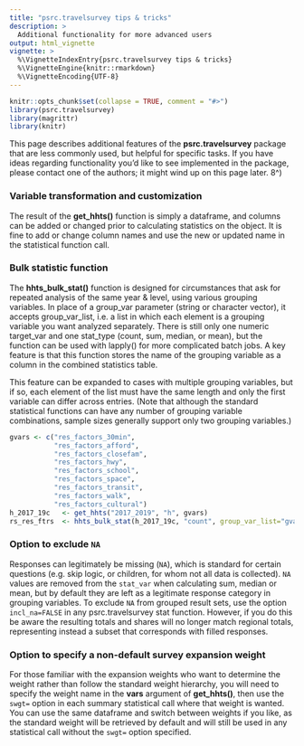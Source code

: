 ```yaml
---
title: "psrc.travelsurvey tips & tricks"
description: >
  Additional functionality for more advanced users
output: html_vignette
vignette: >
  %\VignetteIndexEntry{psrc.travelsurvey tips & tricks}
  %\VignetteEngine{knitr::rmarkdown}
  %\VignetteEncoding{UTF-8}
---
```


```r
knitr::opts_chunk$set(collapse = TRUE, comment = "#>")
library(psrc.travelsurvey)
library(magrittr)
library(knitr)
```

This page describes additional features of the **psrc.travelsurvey** package that are less commonly used, but helpful for specific tasks. If you have ideas regarding functionality you'd like to see implemented in the package, please contact one of the authors; it might wind up on this page later. 8^)


### Variable transformation and customization

The result of the **get_hhts()** function is simply a dataframe, and columns can be added or changed prior to calculating statistics on the object. It is fine to add or change column names and use the new or updated name in the statistical function call.


### Bulk statistic function

The **hhts_bulk_stat()** function is designed for circumstances that ask for repeated analysis of the same year & level, using various grouping variables. In place of a group_var parameter (string or character vector), it accepts group_var_list, i.e. a list in which each element is a grouping variable you want analyzed separately. There is still only one numeric target_var and one stat_type (count, sum, median, or mean), but the function can be used with lapply() for more complicated batch jobs. A key feature is that this function stores the name of the grouping variable as a column in the combined statistics table. 

This feature can be expanded to cases with multiple grouping variables, but if so, each element of the list must have the same length and only the first variable can differ across entries.  (Note that although the standard statistical functions can have any number of grouping variable combinations, sample sizes generally support only two grouping variables.)

```r
gvars <- c("res_factors_30min",
           "res_factors_afford",
           "res_factors_closefam",
           "res_factors_hwy",
           "res_factors_school",
           "res_factors_space",
           "res_factors_transit",
           "res_factors_walk",
           "res_factors_cultural")
h_2017_19c   <- get_hhts("2017_2019", "h", gvars)
rs_res_ftrs  <- hhts_bulk_stat(h_2017_19c, "count", group_var_list="gvars")
```

### Option to exclude `NA`

Responses can legitimately be missing (`NA`), which is standard for certain questions (e.g. skip logic, or children, for whom not all data is collected). `NA` values are removed from the `stat_var` when calculating sum, median or mean, but by default they are left as a legitimate response category in grouping variables. To exclude `NA` from grouped result sets, use the option `incl_na=FALSE` in any psrc.travelsurvey stat function. However, if you do this be aware the resulting totals and shares will no longer match regional totals, representing instead a subset that corresponds with filled responses.  

### Option to specify a non-default survey expansion weight

For those familiar with the expansion weights who want to determine the weight rather than follow the standard weight hierarchy, you will need to specify the weight name in the **vars** argument of **get_hhts()**, then use the `swgt=` option in each summary statistical call where that weight is wanted. You can use the same dataframe and switch between weights if you like, as the standard weight will be retrieved by default and will still be used in any statistical call without the `swgt=` option specified.


